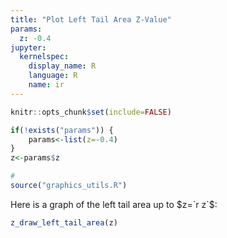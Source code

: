 ```yaml
---
title: "Plot Left Tail Area Z-Value"
params:
  z: -0.4 
jupyter:
  kernelspec:
    display_name: R
    language: R
    name: ir
---
```


```r
knitr::opts_chunk$set(include=FALSE)
```

```r
if(!exists("params")) {
    params<-list(z=-0.4)
}
z<-params$z
```

```r
#
source("graphics_utils.R")
```

Here is a graph of the left tail area up to $z=`r z`$:

```r
z_draw_left_tail_area(z)
```
